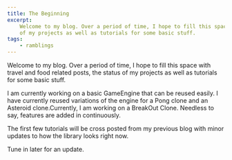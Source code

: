 ```yaml
---
title: The Beginning
excerpt:
    Welcome to my blog. Over a period of time, I hope to fill this space with travel and food related posts, the status
    of my projects as well as tutorials for some basic stuff.
tags:
    - ramblings
---
```


Welcome to my blog. Over a period of time, I hope to fill this space with travel and food related posts, the status of
my projects as well as tutorials for some basic stuff.

I am currently working on a basic GameEngine that can be reused easily. I have currently reused variations of the engine
for a Pong clone and an Asteroid clone.Currently, I am working on a BreakOut Clone. Needless to say, features are added
in continuously.

The first few tutorials will be cross posted from my previous blog with minor updates to how the library looks right
now.

Tune in later for an update.

